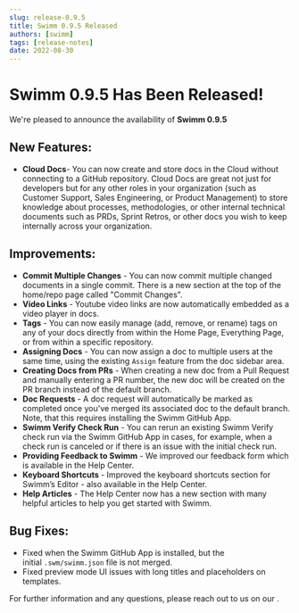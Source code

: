 ```yaml
---
slug: release-0.9.5
title: Swimm 0.9.5 Released
authors: [swimm] 
tags: [release-notes]
date: 2022-08-30
---
```


# Swimm 0.9.5 Has Been Released!

We're pleased to announce the availability of **Swimm 0.9.5**<SwimmMoji text="release"/>

<SwimmReleaseBlogPost version="0.9.5" />

<SwimmReleaseVideo version="0.9.5" />

## New Features:
- **Cloud Docs**- You can now create and store docs in the Cloud without connecting to a GitHub repository. Cloud Docs are great not just for developers but for any other roles in your organization (such as Customer Support, Sales Engineering, or Product Management) to store knowledge about processes, methodologies, or other internal technical documents such as PRDs, Sprint Retros, or other docs you wish to keep internally across your organization.

## Improvements:
- **Commit Multiple Changes** - You can now commit multiple changed documents in a single commit. There is a new section at the top of the home/repo page called "Commit Changes".
- **Video Links** - Youtube video links are now automatically embedded as a video player in docs.
- **Tags** - You can now easily manage (add, remove, or rename) tags on any of your docs directly from within the Home Page, Everything Page, or from within a specific repository.
- **Assigning Docs** - You can now assign a doc to multiple users at the same time, using the existing `Assign` feature from the doc sidebar area.
- **Creating Docs from PRs** - When creating a new doc from a Pull Request and manually entering a PR number, the new doc will be created on the PR branch instead of the default branch.
- **Doc Requests** - A doc request will automatically be marked as completed once you've merged its associated doc to the default branch. Note, that this requires installing the Swimm GitHub App.
- **Swimm Verify Check Run** - You can rerun an existing Swimm Verify check run via the Swimm GitHub App in cases, for example, when a check run is canceled or if there is an issue with the initial check run.
- **Providing Feedback to Swimm** - We improved our feedback form which is available in the Help Center.
- **Keyboard Shortcuts** - Improved the keyboard shortcuts section for Swimm’s Editor - also available in the Help Center.
- **Help Articles** - The Help Center now has a new section with many helpful articles to help you get started with Swimm.

## Bug Fixes:
- Fixed when the Swimm GitHub App is installed, but the initial `.swm/swimm.json` file is not merged.
- Fixed preview mode UI issues with long titles and placeholders on templates.

For further information and any questions, please reach out to us on our <SwimmLink target="slack" />.

<SwimmReleaseTweet version="0.9.5" />